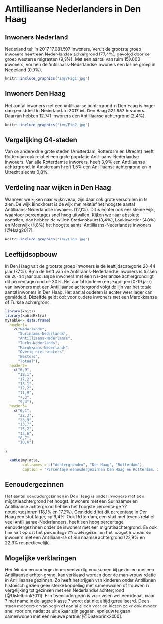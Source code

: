 # Antilliaanse Nederlanders in Den Haag

## Inwoners Nederland   
Nederland telt in 2017 17.081.507 inwoners. Veruit de grootste groep inwoners heeft een Neder-landse achtergrond (77,4%), gevolgd door de groep westerse migranten (9,9%). Met een aantal van ruim 150.000 inwoners, vormen de Antilliaans-Nederlandse inwoners een kleine groep in Nederland (0,9%).

```r
knitr::include_graphics("img/Fig1.jpg")

```

## Inwoners Den Haag   
Het aantal inwoners met een Antilliaanse achtergrond in Den Haag is hoger dan gemiddeld in Nederland. In 2017 telt Den Haag 525.882 inwoners. Daarvan hebben 12.741 inwoners een Antilliaanse achtergrond (2,4%).  
```r
knitr::include_graphics("img/Fig2.jpg")

```

## Vergelijking G4-steden   
Van de andere drie grote steden (Amsterdam, Rotterdam en Utrecht) heeft Rotterdam ook relatief een grote populatie Antilliaans-Nederlandse inwoners. Van alle Rotterdamse inwoners, heeft 3,9% een Antilliaanse achtergrond. In Amsterdam heeft 1,5% een Antilliaanse achtergrond en in Utrecht slechts 0,8%.   

## Verdeling naar wijken in Den Haag   
Wanneer we kijken naar wijkniveau, zijn daar ook grote verschillen in te zien. De wijk Binckhorst is de wijk met relatief het hoogste aantal Antilliaans-Nederlandse inwoners (12,1%). Dit is echter ook een kleine wijk, waardoor percentages snel hoog uitvallen. Kijken we naar absolute aantallen, dan hebben de wijken Stationsbuurt (8,4%), Laakkwartier (4,8%) en Moerwijk (4,8%) het hoogste aantal Antilliaans-Nederlandse inwoners [@Haag2017].    
```r
knitr::include_graphics("img/Fig3.jpg")

```

## Leeftijdsopbouw   
In Den Haag valt de grootste groep inwoners in de leeftijdscategorie 20-44 jaar (37%). Bijna de helft van de Antilliaans-Nederlandse inwoners is tussen de 20-44 jaar oud. Bij de inwoners met een Ne-derlandse achtergrond ligt dit percentage rond de 30%. Het aantal kinderen en jeugdigen (0-19 jaar) van inwoners met een Antilliaanse achtergrond volgt de lijn van het totale aantal inwoners in Den Haag. Het aantal ouderen is echter weer lager dan gemiddeld. Ditzelfde geldt ook voor oudere inwoners met een Marokkaanse of Turkse achtergrond.    

```r
library(knitr)
library(kableExtra)
myTable<- data.frame(
  header1=
    c("Nederlands",
      "Surinaams-Nederlands",
      "Antilliaans-Nederlands",
      "Turks-Nederlands",
      "Marokkaans-Nederlands",
      "Overig niet-westers",
      "Westers",
      "Totaal"),
  header2=
    c("6,9",
      "18,1",
      "17,2",
      "13,1",
      "12,2",
      "11,9",
      "7,3",
      "9,4"),
  header3=
    c("6,1",
      "22,3",
      "23,9",
      "13,7",
      "15,2",
      "13,6",
      "8,7",
      "10,6")
  
)

  kable(myTable,
        col.names = c("Achtergronden", "Den Haag", "Rotterdam"),
        caption = "Percentage eenoudergezinnen Den Haag en Rotterdam, 2017")

```

## Eenoudergezinnen    
Het aantal eenoudergezinnen in Den Haag is onder inwoners met een migratieachtergrond het hoogst. Inwoners met een Surinaamse en Antilliaanse achtergrond hebben het hoogste percenta-ge ??noudergezinnen (18,1% en 17,2%). Gemiddeld ligt dit percentage in Den Haag een stuk lager, op 9,4%.  Ook Rotterdam, een stad met tevens relatief veel Antilliaanse-Nederlanders, heeft een hoog percentage eenoudergezinnen onder de inwoners met een migratieachtergrond. En ook hier valt op dat het percentage ??noudergezinnen het hoogst is onder de inwoners met een Antilliaan-se of Surinaamse achtergrond (23,9% en 22,3% respectievelijk).   

## Mogelijke verklaringen 
Het feit dat eenoudergezinnen veelvuldig voorkomen bij gezinnen met een Antilliaanse achter-grond, kan verklaard worden door de man-vrouw relatie in Antilliaanse gezinnen.
Zo heeft het krijgen van kinderen onder Antillianen historisch gezien geen sterke koppeling met samenwonen of trouwen in vergelijking tot gezinnen met een Nederlandse achtergrond [@Distelbrink2011]. Een tweeoudergezin is voor velen wel een ideaal, maar ? met name in de lagere klasse ? wordt dat niet altijd gerealiseerd. Deels staan moeders ervan begin af aan al alleen voor en kiezen ze er ook minder snel voor om, nadat ze uit elkaar zijn gegaan, opnieuw te gaan samenwonen met een nieuwe partner [@Distelbrink2000].  

